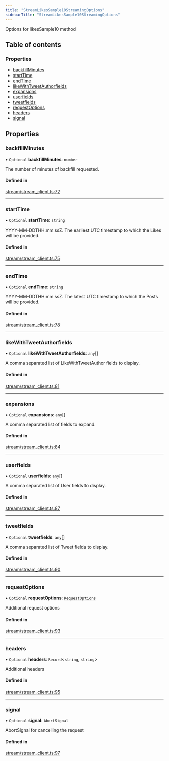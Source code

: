 ```yaml
---
title: "StreamLikesSample10StreamingOptions"
sidebarTitle: "StreamLikesSample10StreamingOptions"
---
```


Options for likesSample10 method

## Table of contents

### Properties

- [backfillMinutes](/xdks/typescript/reference/interfaces/StreamLikesSample10StreamingOptions#backfillminutes)
- [startTime](/xdks/typescript/reference/interfaces/StreamLikesSample10StreamingOptions#starttime)
- [endTime](/xdks/typescript/reference/interfaces/StreamLikesSample10StreamingOptions#endtime)
- [likeWithTweetAuthorfields](/xdks/typescript/reference/interfaces/StreamLikesSample10StreamingOptions#likewithtweetauthorfields)
- [expansions](/xdks/typescript/reference/interfaces/StreamLikesSample10StreamingOptions#expansions)
- [userfields](/xdks/typescript/reference/interfaces/StreamLikesSample10StreamingOptions#userfields)
- [tweetfields](/xdks/typescript/reference/interfaces/StreamLikesSample10StreamingOptions#tweetfields)
- [requestOptions](/xdks/typescript/reference/interfaces/StreamLikesSample10StreamingOptions#requestoptions)
- [headers](/xdks/typescript/reference/interfaces/StreamLikesSample10StreamingOptions#headers)
- [signal](/xdks/typescript/reference/interfaces/StreamLikesSample10StreamingOptions#signal)

## Properties

### backfillMinutes

• `Optional` **backfillMinutes**: `number`

The number of minutes of backfill requested.

#### Defined in

[stream/stream_client.ts:72](https://github.com/xdevplatform/xdk/blob/298ca9350d035e40e7c8ee0753c50052819a41e2/xdk/typescript/src/stream/stream_client.ts#L72)

___

### startTime

• `Optional` **startTime**: `string`

YYYY-MM-DDTHH:mm:ssZ. The earliest UTC timestamp to which the Likes will be provided.

#### Defined in

[stream/stream_client.ts:75](https://github.com/xdevplatform/xdk/blob/298ca9350d035e40e7c8ee0753c50052819a41e2/xdk/typescript/src/stream/stream_client.ts#L75)

___

### endTime

• `Optional` **endTime**: `string`

YYYY-MM-DDTHH:mm:ssZ. The latest UTC timestamp to which the Posts will be provided.

#### Defined in

[stream/stream_client.ts:78](https://github.com/xdevplatform/xdk/blob/298ca9350d035e40e7c8ee0753c50052819a41e2/xdk/typescript/src/stream/stream_client.ts#L78)

___

### likeWithTweetAuthorfields

• `Optional` **likeWithTweetAuthorfields**: `any`[]

A comma separated list of LikeWithTweetAuthor fields to display.

#### Defined in

[stream/stream_client.ts:81](https://github.com/xdevplatform/xdk/blob/298ca9350d035e40e7c8ee0753c50052819a41e2/xdk/typescript/src/stream/stream_client.ts#L81)

___

### expansions

• `Optional` **expansions**: `any`[]

A comma separated list of fields to expand.

#### Defined in

[stream/stream_client.ts:84](https://github.com/xdevplatform/xdk/blob/298ca9350d035e40e7c8ee0753c50052819a41e2/xdk/typescript/src/stream/stream_client.ts#L84)

___

### userfields

• `Optional` **userfields**: `any`[]

A comma separated list of User fields to display.

#### Defined in

[stream/stream_client.ts:87](https://github.com/xdevplatform/xdk/blob/298ca9350d035e40e7c8ee0753c50052819a41e2/xdk/typescript/src/stream/stream_client.ts#L87)

___

### tweetfields

• `Optional` **tweetfields**: `any`[]

A comma separated list of Tweet fields to display.

#### Defined in

[stream/stream_client.ts:90](https://github.com/xdevplatform/xdk/blob/298ca9350d035e40e7c8ee0753c50052819a41e2/xdk/typescript/src/stream/stream_client.ts#L90)

___

### requestOptions

• `Optional` **requestOptions**: [`RequestOptions`](/xdks/typescript/reference/interfaces/RequestOptions)

Additional request options

#### Defined in

[stream/stream_client.ts:93](https://github.com/xdevplatform/xdk/blob/298ca9350d035e40e7c8ee0753c50052819a41e2/xdk/typescript/src/stream/stream_client.ts#L93)

___

### headers

• `Optional` **headers**: `Record`\<`string`, `string`\>

Additional headers

#### Defined in

[stream/stream_client.ts:95](https://github.com/xdevplatform/xdk/blob/298ca9350d035e40e7c8ee0753c50052819a41e2/xdk/typescript/src/stream/stream_client.ts#L95)

___

### signal

• `Optional` **signal**: `AbortSignal`

AbortSignal for cancelling the request

#### Defined in

[stream/stream_client.ts:97](https://github.com/xdevplatform/xdk/blob/298ca9350d035e40e7c8ee0753c50052819a41e2/xdk/typescript/src/stream/stream_client.ts#L97)
